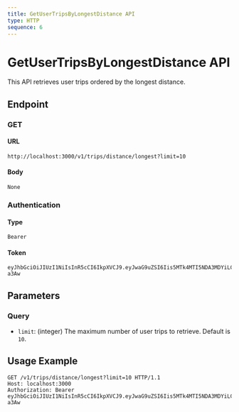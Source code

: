 ```yaml
---
title: GetUserTripsByLongestDistance API
type: HTTP
sequence: 6
---
```


# GetUserTripsByLongestDistance API

This API retrieves user trips ordered by the longest distance.

## Endpoint

### GET

#### URL

    http://localhost:3000/v1/trips/distance/longest?limit=10

#### Body

    None

### Authentication

#### Type

    Bearer

#### Token

    eyJhbGciOiJIUzI1NiIsInR5cCI6IkpXVCJ9.eyJwaG9uZSI6Iis5MTk4MTI5NDA3MDYiLCJ1aWQiOiI1Z2VhcGdhcHhzIn0.yNyKfoOQouzSNDwp_5rJ9CAEMVJo5uqueJHNpG-a3Aw

## Parameters

### Query

- `limit`: (integer) The maximum number of user trips to retrieve. Default is `10`.

## Usage Example

```http
GET /v1/trips/distance/longest?limit=10 HTTP/1.1
Host: localhost:3000
Authorization: Bearer eyJhbGciOiJIUzI1NiIsInR5cCI6IkpXVCJ9.eyJwaG9uZSI6Iis5MTk4MTI5NDA3MDYiLCJ1aWQiOiI1Z2VhcGdhcHhzIn0.yNyKfoOQouzSNDwp_5rJ9CAEMVJo5uqueJHNpG-a3Aw
```
